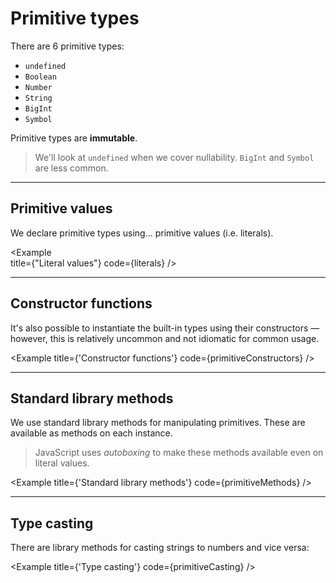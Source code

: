 
# Primitive types

There are 6 primitive types:

- `undefined`
- `Boolean`
- `Number`
- `String`
- `BigInt`
- `Symbol`

Primitive types are **immutable**.

> We'll look at `undefined` when we cover nullability. `BigInt` and `Symbol` are less common.

---

## Primitive values

We declare primitive types using... primitive values (i.e. literals).

<Example   
  title={"Literal values"}
  code={literals}
/>

---

## Constructor functions

It's also possible to instantiate the built-in types using their constructors — however, this is relatively uncommon and not idiomatic for common usage.

<Example 
  title={'Constructor functions'}
  code={primitiveConstructors}
/>

---

## Standard library methods

We use standard library methods for manipulating primitives. These are available as methods on each instance.

> JavaScript uses _autoboxing_ to make these methods available even on literal values.

<Example 
  title={'Standard library methods'}
  code={primitiveMethods}
/>

---

## Type casting

There are library methods for casting strings to numbers and vice versa:

<Example 
  title={'Type casting'}
  code={primitiveCasting}
/>
